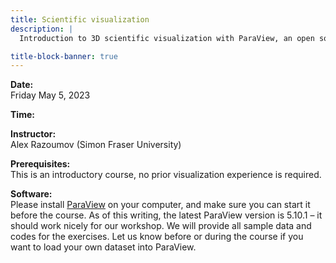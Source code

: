 ```yaml
---
title: Scientific visualization
description: |
  Introduction to 3D scientific visualization with ParaView, an open source, multi-platform data analysis and visualization tool designed to run on a variety of hardware from an individual laptop to large supercomputers. With ParaView users can interactively visualize 2D and 3D data sets defined on structured, adaptive and unstructured meshes or particles, animate these datasets in time, and manipulate them with a variety of filters. ParaView supports both interactive (GUI) and scripted (including offscreen) visualization, and is an easy and fun tool to learn.

title-block-banner: true
---
```


:::{.topdef}

**Date:** \
Friday May 5, 2023

**Time:** \

**Instructor:** \
Alex Razoumov (Simon Fraser University)

**Prerequisites:** \
This is an introductory course, no prior visualization experience is required.

**Software:** \
Please install [ParaView](https://www.paraview.org/download) on your computer, and make sure you can start it before the course. As of this writing, the latest ParaView version is 5.10.1 – it should work nicely for our workshop. We will provide all sample data and codes for the exercises. Let us know before or during the course if you want to load your own dataset into ParaView.

:::
